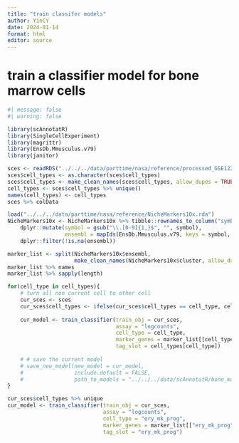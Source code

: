 ```yaml
---
title: "train classifer models"
author: YinCY
date: 2024-01-14
format: html
editor: source
---
```


# train a classifier model for bone marrow cells
```r
#| message: false
#| warning: false

library(scAnnotatR)
library(SingleCellExperiment)
library(magrittr)
library(EnsDb.Mmusculus.v79)
library(janitor)
```

```r
sces <- readRDS("../../../data/parttime/nasa/reference/processed_GSE122465.rds")
sces$cell_types <- as.character(sces$cell_types)
sces$cell_types <- make_clean_names(sces$cell_types, allow_dupes = TRUE)
cell_types <- sces$cell_types %>% unique()
names(cell_types) <- cell_types
sces %>% colData

load("../../../data/parttime/nasa/reference/NicheMarkers10x.rda")
NicheMarkers10x <- NicheMarkers10x %>% tibble::rownames_to_column("symbol") %>% 
    dplyr::mutate(symbol = gsub("\\.[0-9]{1,}$", "", symbol), 
                  ensembl = mapIds(EnsDb.Mmusculus.v79, keys = symbol, keytype = "SYMBOL", column = "GENEID")) %>% 
    dplyr::filter(!is.na(ensembl))

marker_list <- split(NicheMarkers10x$ensembl, 
                     make_clean_names(NicheMarkers10x$cluster, allow_dupes = TRUE))
marker_list %>% names
marker_list %>% sapply(length)
```

```r
for(cell_type in cell_types){
    # turn all non current cell to other cell
    cur_sces <- sces
    cur_sces$cell_types <- ifelse(cur_sces$cell_types == cell_type, cell_type, "others")
    
    cur_model <- train_classifier(train_obj = cur_sces, 
                                  assay = "logcounts", 
                                  cell_type = cell_type, 
                                  marker_genes = marker_list[[cell_type]], 
                                  tag_slot = cell_types[cell_type])
    
    # # save the current model
    # save_new_model(new_model = cur_model, 
    #                include.default = FALSE, 
    #                path_to_models = "../../../data/scAnnotatR/bone_marrow_models/")
}
```

```r
cur_sces$cell_types %>% unique
cur_model <- train_classifier(train_obj = cur_sces, 
                              assay = "logcounts",
                              cell_type = "ery_mk_prog", 
                              marker_genes = marker_list[["ery_mk_prog"]], 
                              tag_slot = "ery_mk_prog")
```












